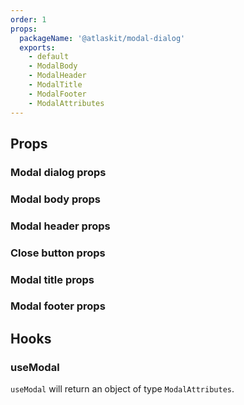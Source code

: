 ```yaml
---
order: 1
props:
  packageName: '@atlaskit/modal-dialog'
  exports:
    - default
    - ModalBody
    - ModalHeader
    - ModalTitle
    - ModalFooter
    - ModalAttributes
---
```


## Props

### Modal dialog props

<TSMorphProps exportName="default" packageName="@atlaskit/modal-dialog" />

### Modal body props

<TSMorphProps exportName="ModalBody" packageName="@atlaskit/modal-dialog" />

### Modal header props

<TSMorphProps exportName="ModalHeader" packageName="@atlaskit/modal-dialog" />

### Close button props

<TSMorphProps exportName="CloseButton" packageName="@atlaskit/modal-dialog" />

### Modal title props

<TSMorphProps exportName="ModalTitle" packageName="@atlaskit/modal-dialog" />

### Modal footer props

<TSMorphProps exportName="ModalFooter" packageName="@atlaskit/modal-dialog" />

## Hooks

### useModal

`useModal` will return an object of type `ModalAttributes`.

<TSMorphProps exportName="ModalAttributes" packageName="@atlaskit/modal-dialog" />
